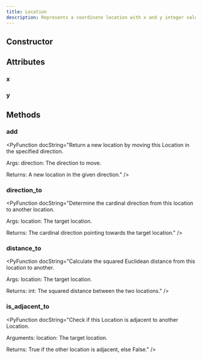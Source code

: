 ```yaml
---
title: Location
description: Represents a coordinate location with x and y integer values.
---
```


## Constructor

<PyFunctionSignature signature="Location(x: int, y: int)" />

## Attributes

### x

<PyAttribute type="int" value="" docString="The x-coordinate." />

### y

<PyAttribute type="int" value="" docString="The y-coordinate." />


## Methods

### add

<PyFunctionSignature signature="def add(direction: Direction) -> Location" />

<PyFunction docString="Return a new location by moving this Location in the specified direction.

Args:
    direction: The direction to move.

Returns:
    A new location in the given direction." />
### direction_to

<PyFunctionSignature signature="def direction_to(location: Location) -> Direction" />

<PyFunction docString="Determine the cardinal direction from this location to another location.

Args:
    location: The target location.

Returns:
    The cardinal direction pointing towards the target location." />
### distance_to

<PyFunctionSignature signature="def distance_to(location: Location) -> int" />

<PyFunction docString="Calculate the squared Euclidean distance from this location to another.

Args:
    location: The target location.

Returns:
    int: The squared distance between the two locations." />
### is_adjacent_to

<PyFunctionSignature signature="def is_adjacent_to(location: Location) -> bool" />

<PyFunction docString="Check if this Location is adjacent to another Location.

Arguments:
    location: The target location.

Returns:
    True if the other location is adjacent, else False." />

